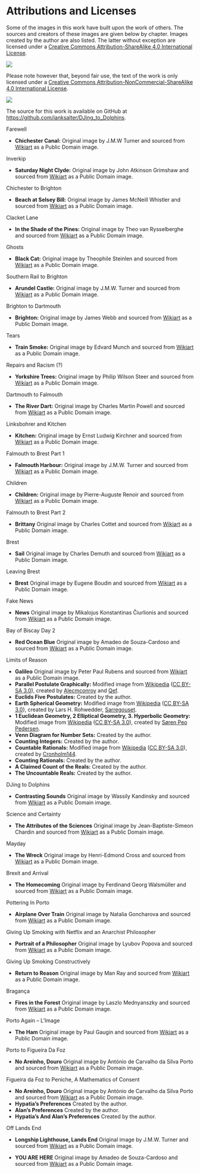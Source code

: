 
# Attributions and Licenses #

Some of the images in this work have built upon the work of others. The sources and 
creators of these images are given below by chapter. Images created by the author are also listed. The latter without exception are licensed under a [Creative Commons Attribution-ShareAlike 4.0 International License](href="http://creativecommons.org/licenses/by-sa/4.0/").

![](https://i.creativecommons.org/l/by-sa/4.0/88x31.png)

Please note however that, beyond fair use, the text of the work is only licensed under a [Creative Commons Attribution-NonCommercial-ShareAlike 4.0 International License](href="http://creativecommons.org/licenses/by-nc-sa/4.0/).

![](https://i.creativecommons.org/l/by-nc-sa/4.0/88x31.png)

The source for this work is available on GitHub at [https://github.com/ianksalter/DJing_to_Dolphins](https://github.com/ianksalter/djing-to-dolphins).

Farewell

* **Chichester Canal:** Original image by J.M.W Turner and sourced from [Wikiart](https://www.wikiart.org/) as a Public Domain image. 

Inverkip

* **Saturday Night Clyde:** Original image by John Atkinson Grimshaw and sourced from [Wikiart](https://www.wikiart.org/) as a Public Domain image. 

Chichester to Brighton

* **Beach at Selsey Bill:** Original image by James McNeill Whistler and sourced from [Wikiart](https://www.wikiart.org/) as a Public Domain image.

Clacket Lane

* **In the Shade of the Pines:** Original image by Theo van Rysselberghe and sourced from [Wikiart](https://www.wikiart.org/) as a Public Domain image.

Ghosts

* **Black Cat:** Original image by Theophile Steinlen and sourced from [Wikiart](https://www.wikiart.org/) as a Public Domain image.

Southern Rail to Brighton

* **Arundel Castle:** Original image by J.M.W. Turner and sourced from [Wikiart](https://www.wikiart.org/) as a Public Domain image.

Brighton to Dartmouth

* **Brighton:** Original image by James Webb and sourced from [Wikiart](https://www.wikiart.org/) as a Public Domain image.

Tears

* **Train Smoke:** Original image by Edvard Munch and sourced from [Wikiart](https://www.wikiart.org/) as a Public Domain image.

Repairs and Racism (?)

* **Yorkshire Trees:** Original image by Philip Wilson Steer and sourced from [Wikiart](https://www.wikiart.org/) as a Public Domain image.

Dartmouth to Falmouth

* **The River Dart:** Original image by Charles Martin Powell and sourced from [Wikiart](https://www.wikiart.org/) as a Public Domain image.

Linksbohrer and Kitchen

* **Kitchen:** Original image by Ernst Ludwig Kirchner  and sourced from [Wikiart](https://www.wikiart.org/) as a Public Domain image.

Falmouth to Brest Part 1

* **Falmouth Harbour:** Original image by J.M.W. Turner and sourced from [Wikiart](https://www.wikiart.org/) as a Public Domain image.

Children

* **Children:** Original image by Pierre-Auguste Renoir and sourced from [Wikiart](https://www.wikiart.org/) as a Public Domain image.

Falmouth to Brest Part 2

* **Brittany** Original image by Charles Cottet and sourced from [Wikiart](https://www.wikiart.org/) as a Public Domain image.

Brest

* **Sail** Original image by Charles Demuth and sourced from [Wikiart](https://www.wikiart.org/) as a Public Domain image.

Leaving Brest

* **Brest** Original image by Eugene Boudin and sourced from [Wikiart](https://www.wikiart.org/) as a Public Domain image.

Fake News

* **News** Original image by Mikalojus Konstantinas Čiurlionis and sourced from [Wikiart](https://www.wikiart.org/) as a Public Domain image.

Bay of Biscay Day 2

* **Red Ocean Blue** Original image by Amadeo de Souza-Cardoso and sourced from [Wikiart](https://www.wikiart.org/) as a Public Domain image.

Limits of Reason

* **Galileo** Original image by Peter Paul Rubens and sourced from [Wikiart](https://www.wikiart.org/) as a Public Domain image.
* **Parallel Postulate Graphically:**  Modified image from [Wikipedia](https://en.wikipedia.org/wiki/Parallel_postulate#/media/File:Parallel_Postulate.svg) ([CC BY-SA 3.0](https://creativecommons.org/licenses/by-sa/3.0/)), 
  created by [Alecmconroy](https://en.wikipedia.org/wiki/User:Alecmconroy) and [Qef](https://en.wikipedia.org/wiki/User:Qef). 
* **Euclids Five Postulates:**  Created by the author.
* **Earth Spherical Geometry:**  Modified image from [Wikipedia](https://en.wikipedia.org/wiki/Non-Euclidean_geometry#/media/File:Triangles_(spherical_geometry).jpg) ([CC BY-SA 3.0](https://creativecommons.org/licenses/by-sa/3.0/)), 
  created by Lars H. Rohwedder, [Sarregouset](https://commons.wikimedia.org/wiki/User:Sarregouset).
* **1 Euclidean Geometry, 2 Elliptical Geometry, 3. Hyperbolic Geometry:**  Modified image from [Wikipedia](https://en.wikipedia.org/wiki/Parallel_postulate#/media/File:Euclidian_and_non_euclidian_geometry.png) ([CC BY-SA 3.0](https://creativecommons.org/licenses/by-sa/3.0/)), created by [Søren Peo Pedersen](http://da.wikipedia.org/wiki/Bruger:Peo).
* **Venn Diagram for Number Sets:**  Created by the author.
* **Counting Integers:**  Created by the author.
* **Countable Rationals:**  Modified image from [Wikipedia](https://en.wikipedia.org/wiki/Parallel_postulate#/media/File:Euclidian_and_non_euclidian_geometry.png) ([CC BY-SA 3.0](https://en.wikipedia.org/wiki/Rational_number#/media/File:Diagonal_argument.svg)), created by [Cronholm144](https://commons.wikimedia.org/wiki/User:Cronholm144).
* **Counting Rationals:**  Created by the author.
* **A Claimed Count of the Reals:**  Created by the author.
* **The Uncountable Reals:**  Created by the author.

DJing to Dolphins

* **Contrasting Sounds** Original image by Wassily Kandinsky and sourced from [Wikiart](https://www.wikiart.org/) as a Public Domain image.

Science and Certainty

* **The Attributes of the Sciences** Original image by Jean-Baptiste-Simeon Chardin and sourced from [Wikiart](https://www.wikiart.org/) as a Public Domain image.

Mayday

* **The Wreck** Original image by Henri-Edmond Cross and sourced from [Wikiart](https://www.wikiart.org/) as a Public Domain image.

Brexit and Arrival

* **The Homecoming** Original image by Ferdinand Georg Walsmüller and sourced from [Wikiart](https://www.wikiart.org/) as a Public Domain image.

Pottering In Porto

* **Airplane Over Train** Original image by Natalia Goncharova and sourced from [Wikiart](https://www.wikiart.org/) as a Public Domain image.

Giving Up Smoking with Netflix and an Anarchist Philosopher

* **Portrait of a Philosopher** Original image by Lyubov Popova and sourced from [Wikiart](https://www.wikiart.org/) as a Public Domain image.

Giving Up Smoking Constructively

* **Return to Reason** Original image by Man Ray and sourced from [Wikiart](https://www.wikiart.org/) as a Public Domain image.

Bragança

* **Fires in the Forest** Original image by Laszlo Mednyanszky and sourced from [Wikiart](https://www.wikiart.org/) as a Public Domain image.

Porto Again – L’Image 

* **The Ham** Original image by Paul Gaugin and sourced from [Wikiart](https://www.wikiart.org/) as a Public Domain image.

Porto to Figueira Da Foz 

* **No Areinho, Douro** Original image by António de Carvalho da Silva Porto and sourced from [Wikiart](https://www.wikiart.org/) as a Public Domain image.

Figueira da Foz to Peniche, A Mathematics of Consent 

* **No Areinho, Douro** Original image by António de Carvalho da Silva Porto and sourced from [Wikiart](https://www.wikiart.org/) as a Public Domain image.
* **Hypatia's Preferences**  Created by the author.
* **Alan's Preferences**  Created by the author.
* **Hypatia's And Alan's Preferences**  Created by the author.

Off Lands End 

* **Longship Lighthouse, Lands End** Original image by J.M.W. Turner and sourced from [Wikiart](https://www.wikiart.org/) as a Public Domain image.


* **YOU ARE HERE** Original image by Amadeo de Souza-Cardoso and sourced from [Wikiart](https://www.wikiart.org/) as a Public Domain image.
  


